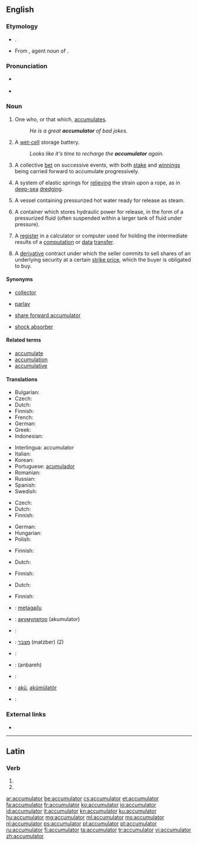 ==English==

===Etymology===
* {{suffix|accumulate|or}}. 
* From {{etyl|la}} {{term|lang=la|accumulator|accumulātor}}, agent noun of {{term|lang=la|accumulo|accumulō|pile up}}.

===Pronunciation===
* {{a|US}} {{IPA|/ə.ˈkjum.jə.ˌleɪ.tɚ/}}
* {{audio|en-us-accumulator.ogg|Audio (US)}}

===Noun===
{{en-noun}}

# One who, or that which, [[accumulate]]s.
#: ''He is a great '''accumulator''' of bad jokes.''
# {{context|British}} A [[wet cell|wet-cell]] storage battery.
#: ''Looks like it's time to recharge the '''accumulator''' again.''
# {{context|betting}} A collective [[bet]] on successive events, with both [[stake]] and [[winnings]] being carried forward to accumulate progressively.
# {{context|mechanics}} A system of elastic springs for [[relieve|relieving]] the strain upon a rope, as in [[deep-sea]] [[dredging]].
# {{context|manufacturing}} A vessel containing pressurized hot water ready for release as steam.
# {{context|engineering|hydraulics}} A container which stores hydraulic power for release, in the form of a pressurized fluid (often suspended within a larger tank of fluid under pressure).
# {{context|computer science}} A [[register]] in a calculator or computer used for holding the intermediate results of a [[computation]] or [[data]] [[transfer]].
# {{context|finance}} A [[derivative]] contract under which the seller commits to sell shares of an underlying security at a certain [[strike price]], which the buyer is obligated to buy.

====Synonyms====
* {{sense|one who or that which accumulates}} [[collector]]
* {{sense|betting}} [[parlay]]
* {{sense|finance}} [[share forward accumulator]]
* {{sense|hydraulics}} [[shock absorber]]

====Related terms====
* [[accumulate]]
* [[accumulation]]
* [[accumulative]]

====Translations====
{{trans-top|one who or that which accumulates}}
* Bulgarian: {{t+|bg|акумулатор}}
* Czech: {{t+|cs|akumulátor|m}}
* Dutch: {{t-|nl|verzamelaar|m}}
* Finnish: {{t-|fi|varaaja}}
* French: {{t+|fr|accumulateur|m}}
* German: {{t+|de|Akkumulator|m}}
* Greek: {{t+|el|συσσωρευτής|m|tr=sisoreftís}}
* Indonesian: {{t+|id|akumulator}}
{{trans-mid}}
* Interlingua: accumulator
* Italian: {{t+|it|accumulatore|m}}
* Korean: {{t-|ko|축적자|tr=chukjeokja|sc=Hang}}
* Portuguese: [[acumulador]] {{m}}
* Romanian: {{t-|ro|acumulator}}
* Russian: {{t+|ru|аккумулятор|m|tr=akkumuljátor}}
* Spanish: {{t+|es|acumulador|m}}
* Swedish: {{t+|sv|ackumulator}}
{{trans-bottom}}

{{trans-top|wet-cell storage battery}}
* Czech: {{t+|cs|akumulátor|m}}
* Dutch: {{t+|nl|accu|m}}
* Finnish: {{t+|fi|akku}}
{{trans-mid}}
* German: {{t+|de|Akkumulator|m}}
* Hungarian: {{t+|hu|akkumulátor}}
* Polish: {{t+|pl|akumulator|m}}
{{trans-bottom}}

{{trans-top|betting: collective bet on successive events}}
{{trans-mid}}
{{trans-bottom}}

{{trans-top|mechanics: system of elastic springs for relieving strain upon a rope}}
{{trans-mid}}
{{trans-bottom}}

{{trans-top|manufacturing: vessel containing pressurized hot water ready for release as steam}}
* Finnish: {{t-|fi|höyryakku}}
{{trans-mid}}
{{trans-bottom}}

{{trans-top|hydraulics: container which stores hydraulic power for release}}
* Dutch: {{t+|nl|accumulator|m}}
{{trans-mid}}
* Finnish: {{t-|fi|painesäiliö}}
{{trans-bottom}}

{{trans-top|computer science: register for holding intermediate results}}
* Dutch: {{t+|nl|accumulator|m}}
{{trans-mid}}
* Finnish: {{t-|fi|akku}}
{{trans-bottom}}

{{trans-top|finance: type of derivative contract}}
{{trans-mid}}
{{trans-bottom}}

{{checktrans-top}}
* {{ttbc|Basque}}: [[metagailu]]
* {{ttbc|Bulgarian}}: [[акумулатор]] (akumulator) {{m}}
* {{ttbc|Danish}}: {{t+|da|akkumulator}}
* {{ttbc|Hebrew}}: [[מצבר]] (matzber) {{m}} (2)
* {{ttbc|Norwegian}}: {{t+|no|akkumulator}}
{{trans-mid}}
* {{ttbc|Persian}}: {{fa-Arab|[[انباره]]}} (anbareh)
* {{ttbc|Swedish}}: {{t+|sv|ackumulator}}
* {{ttbc|Turkish}}: [[akü]], [[akümülatör]]
* {{ttbc|cy}}: {{t-|cy|cronadur|m}}
{{trans-bottom}}

===External links===
* {{pedialite|dab=accumulator}}

----

==Latin==

===Verb===
{{la-verb-form|accumulātor}}

# {{conjugation of|accumulo|accumulō|2|s|fut|pass|imp|lang=la}}
# {{conjugation of|accumulo|accumulō|3|s|fut|pass|imp|lang=la}}

[[ar:accumulator]]
[[be:accumulator]]
[[cs:accumulator]]
[[et:accumulator]]
[[fa:accumulator]]
[[fr:accumulator]]
[[ko:accumulator]]
[[io:accumulator]]
[[id:accumulator]]
[[it:accumulator]]
[[kn:accumulator]]
[[ku:accumulator]]
[[hu:accumulator]]
[[mg:accumulator]]
[[ml:accumulator]]
[[ms:accumulator]]
[[nl:accumulator]]
[[ps:accumulator]]
[[pl:accumulator]]
[[pt:accumulator]]
[[ru:accumulator]]
[[fi:accumulator]]
[[ta:accumulator]]
[[tr:accumulator]]
[[vi:accumulator]]
[[zh:accumulator]]